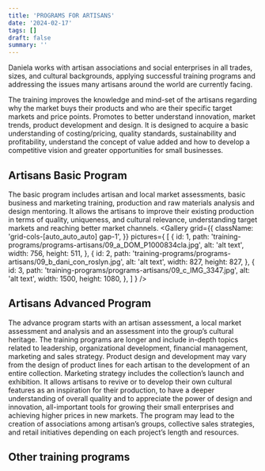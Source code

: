 ```yaml
---
title: 'PROGRAMS FOR ARTISANS'
date: '2024-02-17'
tags: []
draft: false
summary: ''
---
```

<DivContainer>
Daniela works with artisan associations and social enterprises in all trades, sizes, and cultural backgrounds, applying successful training programs and addressing the issues many artisans around the world are currently facing.

The training improves the knowledge and mind-set of the artisans regarding why the market buys their products and who are their specific target markets and price points. Promotes to better understand innovation, market trends, product development and design. It is designed to acquire a basic understanding of costing/pricing, quality standards, sustainability and profitability, understand the concept of value added and how to develop a competitive vision and greater opportunities for small businesses. 

## Artisans Basic Program

The basic program includes artisan and local market assessments, basic business and marketing training, production and raw materials analysis and design mentoring. It allows the artisans to improve their existing production in terms of quality, uniqueness, and cultural relevance, understanding target markets and reaching better market channels. 
<Gallery
  grid={{
    className: 'grid-cols-[auto_auto_auto] gap-1',
  }} 
  pictures={
    [
      {
        id: 1,
        path: 'training-programs/programs-artisans/09_a_DOM_P1000834cla.jpg',
        alt: 'alt text',
        width: 756,
        height: 511,
      },
      {
        id: 2,
        path: 'training-programs/programs-artisans/09_b_dani_con_roslyn.jpg',
        alt: 'alt text',
        width: 827,
        height: 827,
      },
      {
        id: 3,
        path: 'training-programs/programs-artisans/09_c_IMG_3347.jpg',
        alt: 'alt text',
        width: 1500,
        height: 1080,
      },
    ]
  }
/>

## Artisans Advanced Program

The advance program starts with an artisan assessment, a local market assessment and analysis and an assessment into the group’s cultural heritage.  The training programs are longer and include in-depth topics related to leadership, organizational development, financial management, marketing and sales strategy.   Product design and development may vary from the design of product lines for each artisan to the development of an entire collection. Marketing strategy includes the collection’s launch and exhibition. It allows artisans to revive or to develop their own cultural features as an inspiration for their production, to have a deeper understanding of overall quality and to appreciate the power of design and innovation, all-important tools for growing their small enterprises and achieving higher prices in new markets. The program may lead to the creation of associations among artisan’s groups, collective sales strategies, and retail initiatives depending on each project’s length and resources.

## Other training programs

<div className="flex justify-around w-full text-center">
  <ReadMore
    href="/training/programs-organizations" 
    linkText="Programs for Organizations and Companies"
  />
  <ReadMore
    href="/training/women-empowerment" 
    linkText="Women Economic Empowerment Programs"
  />
</div>
</DivContainer>